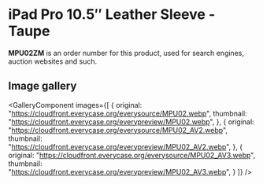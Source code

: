 
# iPad Pro 10.5″ Leather Sleeve - Taupe

<Callout type='info' emoji='👉🏻'>**MPU02ZM** is an order number for this product, used for search engines, auction websites and such.</Callout>

## Image gallery

<GalleryComponent
    images={[
      {
        original: "https://cloudfront.everycase.org/everysource/MPU02.webp",
        thumbnail: "https://cloudfront.everycase.org/everypreview/MPU02.webp",
      },
      {
        original: "https://cloudfront.everycase.org/everysource/MPU02_AV2.webp",
        thumbnail: "https://cloudfront.everycase.org/everypreview/MPU02_AV2.webp",
      },
      {
        original: "https://cloudfront.everycase.org/everysource/MPU02_AV3.webp",
        thumbnail: "https://cloudfront.everycase.org/everypreview/MPU02_AV3.webp",
      }
    ]}
  />
